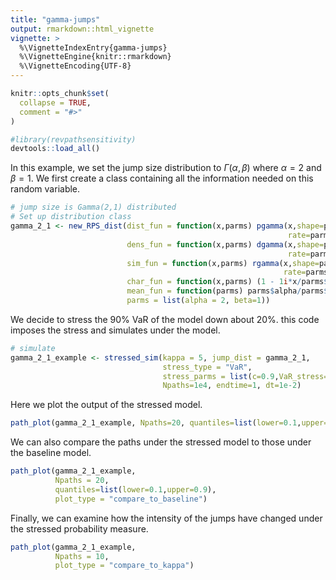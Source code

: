 ```yaml
---
title: "gamma-jumps"
output: rmarkdown::html_vignette
vignette: >
  %\VignetteIndexEntry{gamma-jumps}
  %\VignetteEngine{knitr::rmarkdown}
  %\VignetteEncoding{UTF-8}
---
```


```r
knitr::opts_chunk$set(
  collapse = TRUE,
  comment = "#>"
)
```

```r
#library(revpathsensitivity)
devtools::load_all()
```

In this example, we set the jump size distribution to $\Gamma(\alpha, \beta)$ where $\alpha = 2$ and $\beta = 1$. We first create a class containing all the information needed on this random variable.

```r
# jump size is Gamma(2,1) distributed
# Set up distribution class
gamma_2_1 <- new_RPS_dist(dist_fun = function(x,parms) pgamma(x,shape=parms$alpha,
                                                              rate=parms$beta),
                          dens_fun = function(x,parms) dgamma(x,shape=parms$alpha,
                                                              rate=parms$beta),
                          sim_fun = function(x,parms) rgamma(x,shape=parms$alpha,
                                                             rate=parms$beta),
                          char_fun = function(x,parms) (1 - 1i*x/parms$beta)^(-parms$alpha),
                          mean_fun = function(parms) parms$alpha/parms$beta,
                          parms = list(alpha = 2, beta=1)) 
```

We decide to stress the 90\% VaR of the model down about 20\%. this code imposes the stress and simulates under the model.

```r
# simulate
gamma_2_1_example <- stressed_sim(kappa = 5, jump_dist = gamma_2_1, 
                                  stress_type = "VaR",
                                  stress_parms = list(c=0.9,VaR_stress=0.8),
                                  Npaths=1e4, endtime=1, dt=1e-2)
```

Here we plot the output of the stressed model.

```r
path_plot(gamma_2_1_example, Npaths=20, quantiles=list(lower=0.1,upper=0.9))
```

We can also compare the paths under the stressed model to those under the baseline model.

```r
path_plot(gamma_2_1_example,
          Npaths = 20,
          quantiles=list(lower=0.1,upper=0.9),
          plot_type = "compare_to_baseline")
```

Finally, we can examine how the intensity of the jumps have changed under the stressed probability measure.

```r
path_plot(gamma_2_1_example,
          Npaths = 10,
          plot_type = "compare_to_kappa")
```

